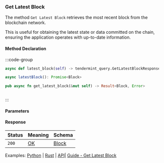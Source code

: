 ### Get Latest Block

The method `Get Latest Block` retrieves the most recent block from the blockchain network.

This is useful for obtaining the latest state or data committed on the chain, ensuring the application operates with up-to-date information.

#### Method Declaration

:::code-group

```python [Python]
async def latest_block(self) -> tendermint_query.GetLatestBlockResponse
```

```typescript [TypeScript]
async latestBlock(): Promise<Block>
```

```rust [Rust]
pub async fn get_latest_block(&mut self) -> Result<Block, Error>
```

```url [API]
```

:::

#### Parameters

#### Response

| Status | Meaning     | Schema  |
| ------ | ----------- | ------- |
| `200`  | [OK]        | [Block] |

Examples: [Python] | [Rust] | [API]| [Guide - Get Latest Block]

[Python]: https://github.com/dydxprotocol/v4-clients/blob/3e8c7e1b960291b7ef273962d374d9934a5c4d33/v4-client-py-v2/examples/validator_get_example.py#L36
[Rust]: https://github.com/dydxprotocol/v4-clients/blob/3e8c7e1b960291b7ef273962d374d9934a5c4d33/v4-client-rs/client/examples/validator_get.rs#L53
[API]: https://test-dydx-rest.kingnodes.com/cosmos/base/tendermint/v1beta1/blocks/latest
[Guide - Get Latest Block]: ../../interaction/data#get-latest-block-height

[OK]: /types/ok
[Block]: /types/block
